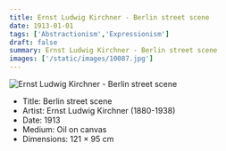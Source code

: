 ```yaml
---
title: Ernst Ludwig Kirchner - Berlin street scene
date: 1913-01-01
tags: ['Abstractionism','Expressionism']
draft: false
summary: Ernst Ludwig Kirchner - Berlin street scene
images: ['/static/images/10087.jpg']
---
```


![Ernst Ludwig Kirchner - Berlin street scene](/static/images/10087.jpg)

* Title: Berlin street scene
* Artist: Ernst Ludwig Kirchner (1880-1938)
* Date: 1913
* Medium: Oil on canvas
* Dimensions: 121 × 95 cm


